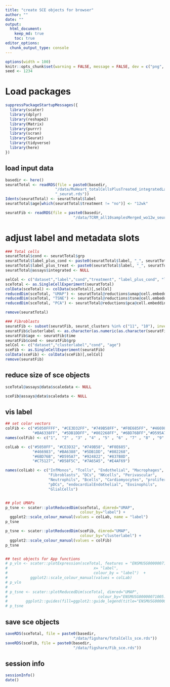 ```yaml
---
title: "create SCE objects for browser"
author: ""
date: ""
output: 
  html_document:
    keep_md: true
    toc: true
editor_options: 
  chunk_output_type: console
---
```


```r
options(width = 100)
knitr::opts_chunk$set(warning = FALSE, message = FALSE, dev = c("png", "pdf"))
seed <- 1234
```

# Load packages

```r
suppressPackageStartupMessages({
  library(scater)
  library(dplyr)
  library(reshape2)
  library(Matrix)
  library(purrr)
  library(scran)
  library(Seurat)
  library(tidyverse)
  library(here)
})
```


## load input data
```r
basedir <- here()
seuratTotal <- readRDS(file = paste0(basedir,
                      "/data/MuHeart_totalCellsPlusTreated_integratedLabeled", 
                      "_seurat.rds"))
Idents(seuratTotal) <- seuratTotal$label
seuratTotal$age[which(seuratTotal$treatment != "no")] <- "12wk"

seuratFib <- readRDS(file = paste0(basedir, 
                              "/data/TCRM_all10samplesMerged_wo12w_seurat.rds"))


```


# adjust label and metadata slots
```r

### Total cells
seuratTotal$cond <- seuratTotal$grp
seuratTotal$label_plus_cond <- paste0(seuratTotal$label, "_", seuratTotal$cond)
seuratTotal$label_plus_treat <- paste0(seuratTotal$label, "_", seuratTotal$treatment)
seuratTotal@assays$integrated <- NULL

selCol <- c("dataset","label","cond","treatment", "label_plus_cond", "label_plus_treat")
sceTotal <- as.SingleCellExperiment(seuratTotal)
colData(sceTotal) <- colData(sceTotal)[,selCol]
reducedDim(sceTotal, "UMAP") <- seuratTotal@reductions$umap@cell.embeddings
reducedDim(sceTotal, "TSNE") <- seuratTotal@reductions$tsne@cell.embeddings
reducedDim(sceTotal, "PCA") <- seuratTotal@reductions$pca@cell.embeddings

remove(seuratTotal)

### Fibroblasts
seuratFib <- subset(seuratFib, seurat_clusters %in% c("11", "10"), invert=T)
seuratFib$clusterlabel <- as.character(as.numeric(as.character(seuratFib$seurat_clusters)) +1)
seuratFib$age <- seuratFib$time
seuratFib$cond <- seuratFib$grp
selCol <- c("dataset","clusterlabel","cond", "age")
sceFib <- as.SingleCellExperiment(seuratFib)
colData(sceFib) <- colData(sceFib)[,selCol]
remove(seuratFib)


```


## reduce size of sce objects
```r
sceTotal@assays@data$scaledata <- NULL

sceFib@assays@data$scaledata <- NULL

```


## vis label
```r

## set color vectors
colFib <- c("#5050FFFF", "#CE3D32FF", "#749B58FF", "#F0E685FF", "#466983FF",
            "#BA6338FF", "#5DB1DDFF", "#802268FF", "#6BD76BFF","#D595A7FF")
names(colFib) <- c("1",  "2" , "3" , "4" , "5" , "6" , "7" , "8" , "9" , "10")

colLab <- c("#5050FF", "#CE3D32", "#749B58", "#F0E685",
            "#466983", "#BA6388", "#5DB1DD", "#802268",
            "#6BD76B", "#D595A7", "#924822", "#837B8D",
            "#C75127", "#D58F5C", "#7A65A5", "#E4AF69")

names(colLab) <- c("InfMonos", "Tcells", "Endothelial", "Macrophages",
                   "Fibroblasts", "DCs", "NKcells", "Perivascular",
                   "Neutrophils", "Bcells", "Cardiomyocytes", "proliferating",
                   "pDCs", "endocardialEndothelial", "Eosinophils",
                   "GlialCells")


## plot UMAPs
p_tsne <- scater::plotReducedDim(sceTotal, dimred="UMAP",
                                 colour_by="label") +
  ggplot2::scale_colour_manual(values = colLab, name = "label") 
p_tsne 

p_tsne <- scater::plotReducedDim(sceFib, dimred="UMAP",
                                 colour_by="clusterlabel") +
  ggplot2::scale_colour_manual(values = colFib)
p_tsne 


## test objects for App functions
# p_vln <- scater::plotExpression(sceTotal, features = "ENSMUSG00000071005.Ccl19",
#                                      x= "label",
#                                      colour_by = "label")  +
#          ggplot2::scale_colour_manual(values = colLab)
# p_vln
#  
# p_tsne <- scater::plotReducedDim(sceTotal, dimred="UMAP",
#                                        colour_by="ENSMUSG00000071005.Ccl19") +
#        ggplot2::guides(fill=ggplot2::guide_legend(title="ENSMUSG00000071005.Ccl19"))
# p_tsne

```


## save sce objects
```r

saveRDS(sceTotal, file = paste0(basedir,
                              "/data/figshare/TotalCells_sce.rds"))
saveRDS(sceFib, file = paste0(basedir,
                              "/data/figshare/Fib_sce.rds"))

```


## session info
```r
sessionInfo()
date()
```


